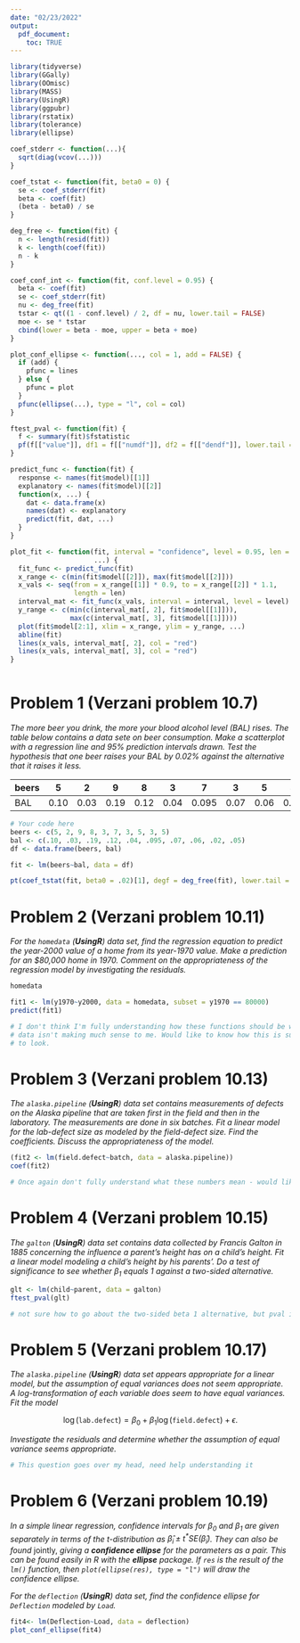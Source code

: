 ---
date: "02/23/2022"
output:
  pdf_document:
    toc: TRUE
---

```{r, include = FALSE}
library(tidyverse)
library(GGally)
library(OOmisc)
library(MASS)
library(UsingR)
library(ggpubr)
library(rstatix)
library(tolerance)
library(ellipse)

coef_stderr <- function(...){
  sqrt(diag(vcov(...)))
}

coef_tstat <- function(fit, beta0 = 0) {
  se <- coef_stderr(fit)
  beta <- coef(fit)
  (beta - beta0) / se
}

deg_free <- function(fit) {
  n <- length(resid(fit))
  k <- length(coef(fit))
  n - k
}

coef_conf_int <- function(fit, conf.level = 0.95) {
  beta <- coef(fit)
  se <- coef_stderr(fit)
  nu <- deg_free(fit)
  tstar <- qt((1 - conf.level) / 2, df = nu, lower.tail = FALSE)
  moe <- se * tstar
  cbind(lower = beta - moe, upper = beta + moe)
}

plot_conf_ellipse <- function(..., col = 1, add = FALSE) {
  if (add) {
    pfunc = lines
  } else {
    pfunc = plot
  }
  pfunc(ellipse(...), type = "l", col = col)
}

ftest_pval <- function(fit) {
  f <- summary(fit)$fstatistic
  pf(f[["value"]], df1 = f[["numdf"]], df2 = f[["dendf"]], lower.tail = FALSE)
}

predict_func <- function(fit) {
  response <- names(fit$model)[[1]]
  explanatory <- names(fit$model)[[2]]
  function(x, ...) {
    dat <- data.frame(x)
    names(dat) <- explanatory
    predict(fit, dat, ...)
  }
}

plot_fit <- function(fit, interval = "confidence", level = 0.95, len = 1000,
                     ...) {
  fit_func <- predict_func(fit)
  x_range <- c(min(fit$model[[2]]), max(fit$model[[2]]))
  x_vals <- seq(from = x_range[[1]] * 0.9, to = x_range[[2]] * 1.1,
                length = len)
  interval_mat <- fit_func(x_vals, interval = interval, level = level)
  y_range <- c(min(c(interval_mat[, 2], fit$model[[1]])),
               max(c(interval_mat[, 3], fit$model[[1]])))
  plot(fit$model[2:1], xlim = x_range, ylim = y_range, ...)
  abline(fit)
  lines(x_vals, interval_mat[, 2], col = "red")
  lines(x_vals, interval_mat[, 3], col = "red")
}



```

# Problem 1 (Verzani problem 10.7)

*The more beer you drink, the more your blood alcohol level (BAL) rises. The
table below contains a data sete on beer consumption. Make a scatterplot with a
regression line and 95% prediction intervals drawn. Test the hypothesis that one
beer raises your BAL by 0.02% against the alternative that it raises it less.*

| beers |   5  |   2  |   9  |   8  |   3  |   7   |   3  |   5  |   3  |   5  |
|-------|------|------|------|------|------|-------|------|------|------|------|
| BAL   | 0.10 | 0.03 | 0.19 | 0.12 | 0.04 | 0.095 | 0.07 | 0.06 | 0.02 | 0.05 |

```{r, error = TRUE}
# Your code here
beers <- c(5, 2, 9, 8, 3, 7, 3, 5, 3, 5)
bal <- c(.10, .03, .19, .12, .04, .095, .07, .06, .02, .05)
df <- data.frame(beers, bal)

fit <- lm(beers~bal, data = df)

pt(coef_tstat(fit, beta0 = .02)[1], degf = deg_free(fit), lower.tail = FALSE)

```

# Problem 2 (Verzani problem 10.11)

*For the `homedata` (**UsingR**) data set, find the regression equation to
predict the year-2000 value of a home from its year-1970 value. Make a
prediction for an \$80,000 home in 1970. Comment on the appropriateness of the
regression model by investigating the residuals.*

```{r, error = TRUE}
homedata

fit1 <- lm(y1970~y2000, data = homedata, subset = y1970 == 80000)
predict(fit1)

# I don't think I'm fully understanding how these functions should be working
# data isn't making much sense to me. Would like to know how this is supposed 
# to look.

```

# Problem 3 (Verzani problem 10.13)

*The `alaska.pipeline` (**UsingR**) data set contains measurements of defects on
the Alaska pipeline that are taken first in the field and then in the
laboratory. The measurements are done in six batches. Fit a linear model for the
lab-defect size as modeled by the field-defect size. Find the coefficients.
Discuss the appropriateness of the model.*

```{r, error = TRUE}
(fit2 <- lm(field.defect~batch, data = alaska.pipeline))
coef(fit2)

# Once again don't fully understand what these numbers mean - would like to know
```

# Problem 4 (Verzani problem 10.15)

*The `galton` (**UsingR**) data set contains data collected by Francis Galton in
1885 concerning the influence a parent's height has on a child's height. Fit a
linear model modeling a child's height by his parents'. Do a test of
significance to see whether $\beta_1$ equals 1 against a two-sided alternative.*

```{r, error = TRUE}
glt <- lm(child~parent, data = galton)
ftest_pval(glt)

# not sure how to go about the two-sided beta 1 alternative, but pval is small
```

# Problem 5 (Verzani problem 10.17)

*The `alaska.pipeline` (**UsingR**) data set appears appropriate for a linear
model, but the assumption of equal variances does not seem appropriate. A
log-transformation of each variable does seem to have equal variances. Fit the
model*

$$\log(\texttt{lab.defect}) = \beta_0 + \beta_1 \log(\texttt{field.defect}) +
\epsilon.$$

*Investigate the residuals and determine whether the assumption of equal
variance seems appropriate.*

```{r, error = TRUE}
# This question goes over my head, need help understanding it
```

# Problem 6 (Verzani problem 10.19)

*In a simple linear regression, confidence intervals for $\beta_0$ and $\beta_1$
are given separately in terms of the $t$-distribution as $\hat{\beta}_i \pm t^*
\text{SE}(\hat{\beta}_i)$. They can also be found* jointly, *giving a
**confidence ellipse** for the parameters as a pair. This can be found easily in
R with the **ellipse** package. If `res` is the result of the `lm()` function,
then `plot(ellipse(res), type = "l")` will draw the confidence ellipse.*

*For the `deflection` (**UsingR**) data set, find the confidence ellipse for
`Deflection` modeled by `Load`.*

```{r, error = TRUE}

fit4<- lm(Deflection~Load, data = deflection)
plot_conf_ellipse(fit4)

```
